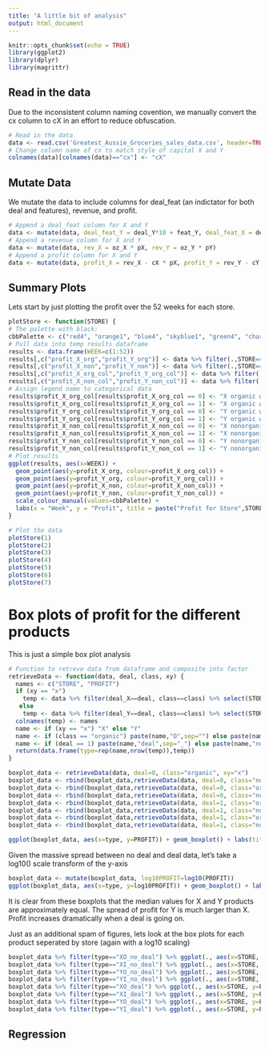 ```yaml
---
title: "A little bit of analysis"
output: html_document
---
```


```r
knitr::opts_chunk$set(echo = TRUE)
library(ggplot2)
library(dplyr)
library(magrittr)
```

## Read in the data

Due to the inconsistent column naming covention, we manually convert the cx column to cX in an effort to reduce obfuscation.

```r
# Read in the data
data <- read.csv('Greatest_Aussie_Groceries_sales_data.csv', header=TRUE, sep=",")
# Change column name of cx to match style of capital X and Y
colnames(data)[colnames(data)=="cx"] <- "cX"
```

## Mutate Data

We mutate the data to include columns for deal_feat (an indictator for both deal and features), revenue, and profit.

```r
# Append a deal_feat column for X and Y
data <- mutate(data, deal_feat_Y = deal_Y*10 + feat_Y, deal_feat_X = deal_X*10 + feat_X)
# Append a revenue column for X and Y 
data <- mutate(data, rev_X = oz_X * pX, rev_Y = oz_Y * pY)
# Append a profit column for X and Y 
data <- mutate(data, profit_X = rev_X - cX * pX, profit_Y = rev_Y - cY * pY)
```

## Summary Plots

Lets start by just plotting the profit over the 52 weeks for each store. 

```r
plotStore <- function(STORE) {
# The palette with black:
cbbPalette <- c("red4", "orange1", "blue4", "skyblue1", "green4", "chartreuse1", "darkorchid4", "mediumorchid1")
# Pull data into temp results dataframe
results <- data.frame(WEEK=c(1:52))
results[,c("profit_X_org","profit_Y_org")] <- data %>% filter(.,STORE==STORE, class=="organic") %>% select(.,profit_X, profit_Y)
results[,c("profit_X_non","profit_Y_non")] <- data %>% filter(.,STORE==STORE, class=="nonorganic") %>% select(.,profit_X, profit_Y)
results[,c("profit_X_org_col","profit_Y_org_col")] <- data %>% filter(.,STORE==STORE, class=="organic") %>% select(.,deal_X, deal_Y)
results[,c("profit_X_non_col","profit_Y_non_col")] <- data %>% filter(.,STORE==STORE, class=="nonorganic") %>% select(.,deal_X, deal_Y)
# Assign legend name to categorical data
results$profit_X_org_col[results$profit_X_org_col == 0] <- "X organic w/o deal"
results$profit_X_org_col[results$profit_X_org_col == 1] <- "X organic w/ deal"
results$profit_Y_org_col[results$profit_Y_org_col == 0] <- "Y organic w/o deal"
results$profit_Y_org_col[results$profit_Y_org_col == 1] <- "Y organic w deal"
results$profit_X_non_col[results$profit_X_non_col == 0] <- "X nonorganic w/o deal"
results$profit_X_non_col[results$profit_X_non_col == 1] <- "X nonorganic w deal"
results$profit_Y_non_col[results$profit_Y_non_col == 0] <- "Y nonorganic w/o deal"
results$profit_Y_non_col[results$profit_Y_non_col == 1] <- "Y nonorganic w deal"
# Plot results
ggplot(results, aes(x=WEEK)) + 
  geom_point(aes(y=profit_X_org, colour=profit_X_org_col)) +
  geom_point(aes(y=profit_Y_org, colour=profit_Y_org_col)) + 
  geom_point(aes(y=profit_X_non, colour=profit_X_non_col)) +
  geom_point(aes(y=profit_Y_non, colour=profit_Y_non_col)) + 
  scale_colour_manual(values=cbbPalette) +
  labs(x = "Week", y = "Profit", title = paste("Profit for Store",STORE)) 
}

# Plot the data
plotStore(1)
plotStore(2)
plotStore(3)
plotStore(4)
plotStore(5)
plotStore(6)
plotStore(7)
```

# Box plots of profit for the different products
This is just a simple box plot analysis
```r
# Function to retreve data from dataframe and composite into factor
retrieveData <- function(data, deal, class, xy) {
  names <- c("STORE", "PROFIT")
  if (xy == "x")
    temp <- data %>% filter(deal_X==deal, class==class) %>% select(STORE, profit_X)
   else
    temp <- data %>% filter(deal_Y==deal, class==class) %>% select(STORE, profit_Y)
  colnames(temp) <- names
  name <- if (xy == "x") "X" else "Y"
  name <- if (class == "organic") paste(name,"O",sep="") else paste(name,"I",sep="") 
  name <- if (deal == 1) paste(name,"deal",sep="_") else paste(name,"no_deal",sep="_") 
  return(data.frame(type=rep(name,nrow(temp)),temp))
}

boxplot_data <- retrieveData(data, deal=0, class="organic", xy="x")
boxplot_data <- rbind(boxplot_data,retrieveData(data, deal=0, class="nonorganic", xy="x"))
boxplot_data <- rbind(boxplot_data,retrieveData(data, deal=0, class="organic", xy="y"))
boxplot_data <- rbind(boxplot_data,retrieveData(data, deal=0, class="nonorganic", xy="y"))
boxplot_data <- rbind(boxplot_data,retrieveData(data, deal=1, class="organic", xy="x"))
boxplot_data <- rbind(boxplot_data,retrieveData(data, deal=1, class="nonorganic", xy="x"))
boxplot_data <- rbind(boxplot_data,retrieveData(data, deal=1, class="organic", xy="y"))
boxplot_data <- rbind(boxplot_data,retrieveData(data, deal=1, class="nonorganic", xy="y"))

ggplot(boxplot_data, aes(x=type, y=PROFIT)) + geom_boxplot() + labs(title="Boxplots of profit for different products", x="Product", y = "Profit")
```

Given the massive spread between no deal and deal data, let's take a log10() scale transform of the y-axis

```r
boxplot_data <- mutate(boxplot_data, log10PROFIT=log10(PROFIT))
ggplot(boxplot_data, aes(x=type, y=log10PROFIT)) + geom_boxplot() + labs(title="Boxplots of log10(profit) for different products", x="Product", y = "log10(Profit)")
```

It is clear from these boxplots that the median values for X and Y products are approximately equal. The spread of profit for Y is much larger than X. Profit increases dramatically when a deal is going on.

Just as an additional spam of figures, lets look at the box plots for each product seperated by store (again with a log10 scaling)

```r
boxplot_data %>% filter(type=="XO_no_deal") %>% ggplot(., aes(x=STORE, y=PROFIT)) + geom_boxplot(aes(group = cut_width(STORE, 1))) + labs(title=paste("Profit of", "XO_no_deal" ,"for different stores"), x="Store", y = "Profit")
boxplot_data %>% filter(type=="XI_no_deal") %>% ggplot(., aes(x=STORE, y=PROFIT)) + geom_boxplot(aes(group = cut_width(STORE, 1))) + labs(title=paste("Profit of", "XI_no_deal" ,"for different stores"), x="Store", y = "Profit")
boxplot_data %>% filter(type=="YO_no_deal") %>% ggplot(., aes(x=STORE, y=PROFIT)) + geom_boxplot(aes(group = cut_width(STORE, 1))) + labs(title=paste("Profit of", "YO_no_deal" ,"for different stores"), x="Store", y = "Profit")
boxplot_data %>% filter(type=="YI_no_deal") %>% ggplot(., aes(x=STORE, y=PROFIT)) + geom_boxplot(aes(group = cut_width(STORE, 1))) + labs(title=paste("Profit of", "YI_no_deal" ,"for different stores"), x="Store", y = "Profit")
boxplot_data %>% filter(type=="XO_deal") %>% ggplot(., aes(x=STORE, y=PROFIT)) + geom_boxplot(aes(group = cut_width(STORE, 1))) + labs(title=paste("Profit of", "XO_deal" ,"for different stores"), x="Store", y = "Profit")
boxplot_data %>% filter(type=="XI_deal") %>% ggplot(., aes(x=STORE, y=PROFIT)) + geom_boxplot(aes(group = cut_width(STORE, 1))) + labs(title=paste("Profit of", "XI_deal" ,"for different stores"), x="Store", y = "Profit")
boxplot_data %>% filter(type=="YO_deal") %>% ggplot(., aes(x=STORE, y=PROFIT)) + geom_boxplot(aes(group = cut_width(STORE, 1))) + labs(title=paste("Profit of", "YO_deal" ,"for different stores"), x="Store", y = "Profit")
boxplot_data %>% filter(type=="YI_deal") %>% ggplot(., aes(x=STORE, y=PROFIT)) + geom_boxplot(aes(group = cut_width(STORE, 1))) + labs(title=paste("Profit of", "YI_deal" ,"for different stores"), x="Store", y = "Profit")
```


## Regression



